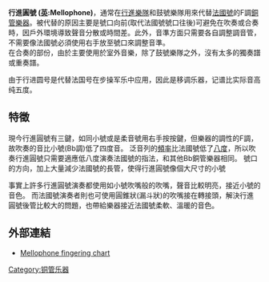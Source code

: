 {{Infobox Instrument
|color1=#FFD700
|color2=#FFEC8B
|name=行進圓號
|image=Mellophone.jpg
|classification= 
*[[管樂器|管樂器]]
*[[銅管樂器|銅管樂器]]
*[[氣鳴樂器|氣鳴樂器]]
|range=[[Image:Alto_horn_range.svg|130px]] 調性F調: 記譜音比實際音低了[[純五度|五度]] 
|related=
*[[法國號|法國號]]
*[[小號|小號]]
*[[柔音號|柔音號]]
*[[中音號|中音號]]
}}

'''行進圓號 ([[英文|英]]:Mellophone)'''，通常在[[行進樂隊|行進樂隊]]和鼓號樂隊用來代替[[法國號|法國號]]的F調[[銅管樂器|銅管樂器]]。被代替的原因主要是號口向前(取代法國號號口往後)可避免在吹奏或合奏時，因戶外環境導致聲音分散或時間差。此外，音準方面只需要各自調整調音管，不需要像法國號必須使用右手放至號口來調整音準。
<br>
在合奏的部份，由於主要使用於室外音樂，除了鼓號樂隊之外，沒有太多的獨奏譜或重奏譜。

由于行进圆号是代替法国号在步操军乐中应用，因此是移调乐器，记谱比实际音高纯五度。

==特徵==
現今行進圓號有三鍵，如同小號或是柔音號用右手按按鍵，但樂器的調性的F調，故吹奏的音比小號(Bb調)低了四度音。
泛音列的[[頻率|頻率]]比法國號低了[[八度|八度]]，所以吹奏行進圓號只需要適應低八度演奏法國號的指法，和其他Bb銅管樂器相同。
號口的方向，加上大量減少法國號的長管，使得行進圓號像個大尺寸的小號
 
事實上許多行進圓號演奏都使用如小號吹嘴般的吹嘴，聲音比較明亮，接近小號的音色。
而法國號演奏者則也可使用圓錐狀(漏斗狀)的吹嘴接在轉接頭，解決行進圓號後管比較大的問題，也帶給樂器接近法國號柔軟、溫暖的音色。


==外部連結==
* [http://www.seidata.com/~wroberts/horn/chart2.html Mellophone fingering chart] {{Wayback|url=http://www.seidata.com/~wroberts/horn/chart2.html |date=20210410215529 }}

{{铜管乐器}}

[[Category:铜管乐器|Category:铜管乐器]]